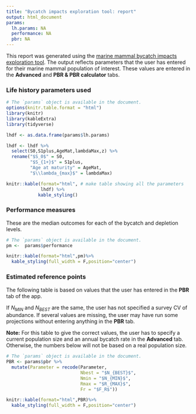 ```yaml
---
title: "Bycatch impacts exploration tool: report"
output: html_document
params:
  lh.params: NA
  performance: NA
  pbr: NA
---
```


This report was generated using the [marine mammal bycatch impacts exploration tool](https://msiple.shinyapps.io/mammaltool/). The output reflects parameters that the user has entered for their marine mammal population of interest. These values are entered in the  **Advanced** and **PBR & PBR calculator** tabs. 

### Life history parameters used

```r
# The `params` object is available in the document.
options(knitr.table.format = "html") 
library(knitr)
library(kableExtra)
library(tidyverse)

lhdf <- as.data.frame(params$lh.params)

lhdf <- lhdf %>% 
  select(S0,S1plus,AgeMat,lambdaMax,z) %>%
  rename("$S_0$" = S0,
         "$S_{1+}$" = S1plus,
         "Age at maturity" = AgeMat,
         "$\\lambda_{max}$" = lambdaMax)

knitr::kable(format="html", # make table showing all the parameters
             lhdf) %>% 
            kable_styling()
```

### Performance measures
These are the median outcomes for each of the bycatch and depletion levels. 

```r
# The `params` object is available in the document.
pm <-  params$performance 

knitr::kable(format="html",pm)%>%
  kable_styling(full_width = F,position="center")

```

### Estimated reference points

The following table is based on values that the user has entered in the **PBR** tab of the app. 

If $N_{MIN}$ and $N_{BEST}$ are the same, the user has not specified a survey CV of abundance. If several values are missing, the user may have run some projections without entering anything in the **PBR** tab. 

**Note:** For this table to give the correct values, the user has to specify a current population size and an annual bycatch rate in the **Advanced** tab. Otherwise, the numbers below will not be based on a real population size. 


```r
# The `params` object is available in the document.
PBR <- params$pbr %>%
  mutate(Parameter = recode(Parameter, 
                            Nbest = "$N_{BEST}$",
                            Nmin = "$N_{MIN}$",
                            Rmax = "$R_{MAX}$",
                            Fr = "$F_R$"))

knitr::kable(format="html",PBR)%>%
  kable_styling(full_width = F,position="center")

```